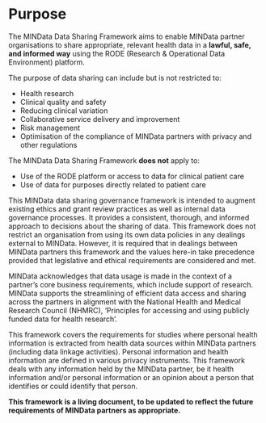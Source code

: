 # Purpose

The MINData Data Sharing Framework aims to enable MINData partner organisations to share appropriate, relevant health data in a **lawful, safe, and informed way** using the RODE (Research & Operational Data Environment) platform.

The purpose of data sharing can include but is not restricted to:

- Health research
- Clinical quality and safety
- Reducing clinical variation
- Collaborative service delivery and improvement
- Risk management
- Optimisation of the compliance of MINData partners with privacy and other regulations

The MINData Data Sharing Framework **does not** apply to:

- Use of the RODE platform or access to data for clinical patient care
- Use of data for purposes directly related to patient care

This MINData data sharing governance framework is intended to augment existing ethics and grant review practices as well as internal data governance processes. It provides a consistent, thorough, and informed approach to decisions about the sharing of data. This framework does not restrict an organisation from using its own data policies in any dealings external to MINData. However, it is required that in dealings between MINData partners this framework and the values here-in take precedence provided that legislative and ethical requirements are considered and met.

MINData acknowledges that data usage is made in the context of a partner’s core business requirements, which include support of research. MINData supports the streamlining of efficient data access and sharing across the partners in alignment with the National Health and Medical Research Council (NHMRC), ‘Principles for accessing and using publicly funded data for health research’.

This framework covers the requirements for studies where personal health information is extracted from health data sources within MINData partners (including data linkage activities). Personal information and health information are defined in various privacy instruments. This framework deals with any information held by the MINData partner, be it health information and/or personal information or an opinion about a person that identifies or could identify that person.

**This framework is a living document, to be updated to reflect the future requirements of MINData partners as appropriate.**
